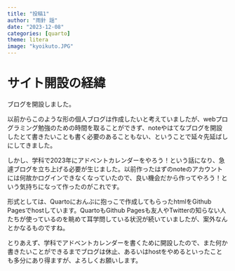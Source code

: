 ```yaml
---
title: "投稿1"
author: "雨針 謡"
date: "2023-12-08"
categories: [quarto]
theme: litera
image: "kyoikuto.JPG"
---
```


# サイト開設の経緯
ブログを開設しました。

以前からこのような形の個人ブログは作成したいと考えていましたが、webプログラミング勉強のための時間を取ることができず、noteやはてなブログを開設したとて書きたいことも書く必要のあることもない、ということで延々先延ばしにしてきました。

しかし、学科で2023年にアドベントカレンダーをやろう！という話になり、急遽ブログを立ち上げる必要が生じました。以前作ったはずのnoteのアカウントには何故かログインできなくなっていたので、良い機会だから作ってやろう！という気持ちになって作ったのがこれです。

形式としては、Quartoにおんぶに抱っこで作成してもらったhtmlをGithub Pagesでhostしています。QuartoもGithub Pagesも友人やTwitterの知らない人たちが使っているのを眺めて耳学問している状況が続いていましたが、案外なんとかなるものですね。

とりあえず、学科でアドベントカレンダーを書くために開設したので、また何か書きたいことができるまでブログは休止、あるいはhostをやめるといったことも多分にあり得ますが、よろしくお願いします。
